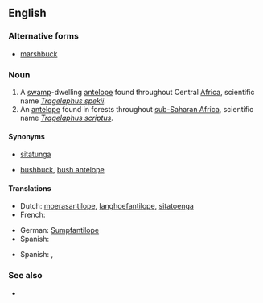 ==English==

===Alternative forms===
*[[marshbuck]]

===Noun===
{{infl|en|noun|head=[[marsh]] [[buck]]}}

# A [[swamp]]-dwelling [[antelope]] found throughout Central [[Africa]], scientific name ''[[Tragelaphus spekii]]''.
# An [[antelope]] found in forests throughout [[sub-Saharan Africa]], scientific name ''[[Tragelaphus scriptus]]''.

====Synonyms====
*{{sense|Tragelaphus spekii}} [[sitatunga]]
*{{sense|Tragelaphus scriptus}} [[bushbuck]], [[bush antelope]]

====Translations====
{{trans-top|''Tragelaphus spekii''}}
* Dutch: [[moerasantilope]], [[langhoefantilope]], [[sitatoenga]] 
* French: {{t-|fr|sitatunga}}
{{trans-mid}}
* German: [[Sumpfantilope]]
* Spanish: {{t-|es|sitatunga|m}}
{{trans-bottom}}
{{trans-top|''Tragelaphus scriptus''}}
* Spanish: {{t|es|antílope jeroglífico|m}}, {{t|es|bosbok|m}}
{{trans-mid}}
{{trans-bottom}}

===See also===
*{{pedialite}}